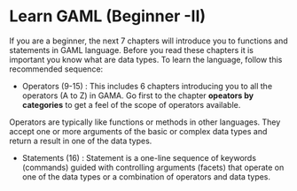 # Learn GAML (Beginner -II)

If you are a beginner, the next 7 chapters will introduce you to  functions and statements in GAML language. Before you read these chapters it is important you know what are data types. To learn the language, follow this recommended sequence:



* Operators (9-15) : This includes 6 chapters introducing you to all the operators (A to Z) in GAMA. Go first to the chapter **opeators by categories** to get a feel of the scope of operators available.

Operators are typically like functions or methods in other languages. They accept one or more arguments of the basic or complex data types and return a result in one of the data types.

* Statements (16) : Statement is a one-line sequence of keywords (commands) guided with controlling arguments (facets) that operate on one of the data types or a combination of operators and data types.